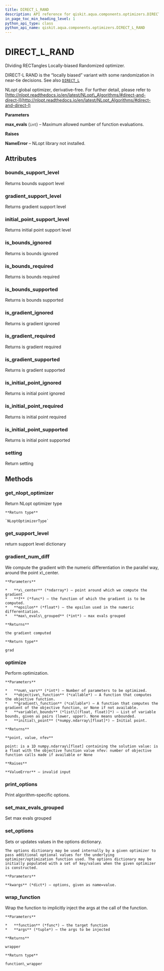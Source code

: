 ```yaml
---
title: DIRECT_L_RAND
description: API reference for qiskit.aqua.components.optimizers.DIRECT_L_RAND
in_page_toc_min_heading_level: 1
python_api_type: class
python_api_name: qiskit.aqua.components.optimizers.DIRECT_L_RAND
---
```


# DIRECT\_L\_RAND

<Class id="qiskit.aqua.components.optimizers.DIRECT_L_RAND" github="https://github.com/qiskit-community/qiskit-aqua/tree/stable/0.7/qiskit/aqua/components/optimizers/nlopts/direct_l_rand.py" signature="DIRECT_L_RAND(max_evals=1000)">
  DIviding RECTangles Locally-biased Randomized optimizer.

  DIRECT-L RAND is the “locally biased” variant with some randomization in near-tie decisions. See also [`DIRECT_L`](qiskit.aqua.components.optimizers.DIRECT_L "qiskit.aqua.components.optimizers.DIRECT_L")

  NLopt global optimizer, derivative-free. For further detail, please refer to [http://nlopt.readthedocs.io/en/latest/NLopt\_Algorithms/#direct-and-direct-l](http://nlopt.readthedocs.io/en/latest/NLopt_Algorithms/#direct-and-direct-l)

  **Parameters**

  **max\_evals** (`int`) – Maximum allowed number of function evaluations.

  **Raises**

  **NameError** – NLopt library not installed.

  ## Attributes

  ### bounds\_support\_level

  <Attribute id="qiskit.aqua.components.optimizers.DIRECT_L_RAND.bounds_support_level">
    Returns bounds support level
  </Attribute>

  ### gradient\_support\_level

  <Attribute id="qiskit.aqua.components.optimizers.DIRECT_L_RAND.gradient_support_level">
    Returns gradient support level
  </Attribute>

  ### initial\_point\_support\_level

  <Attribute id="qiskit.aqua.components.optimizers.DIRECT_L_RAND.initial_point_support_level">
    Returns initial point support level
  </Attribute>

  ### is\_bounds\_ignored

  <Attribute id="qiskit.aqua.components.optimizers.DIRECT_L_RAND.is_bounds_ignored">
    Returns is bounds ignored
  </Attribute>

  ### is\_bounds\_required

  <Attribute id="qiskit.aqua.components.optimizers.DIRECT_L_RAND.is_bounds_required">
    Returns is bounds required
  </Attribute>

  ### is\_bounds\_supported

  <Attribute id="qiskit.aqua.components.optimizers.DIRECT_L_RAND.is_bounds_supported">
    Returns is bounds supported
  </Attribute>

  ### is\_gradient\_ignored

  <Attribute id="qiskit.aqua.components.optimizers.DIRECT_L_RAND.is_gradient_ignored">
    Returns is gradient ignored
  </Attribute>

  ### is\_gradient\_required

  <Attribute id="qiskit.aqua.components.optimizers.DIRECT_L_RAND.is_gradient_required">
    Returns is gradient required
  </Attribute>

  ### is\_gradient\_supported

  <Attribute id="qiskit.aqua.components.optimizers.DIRECT_L_RAND.is_gradient_supported">
    Returns is gradient supported
  </Attribute>

  ### is\_initial\_point\_ignored

  <Attribute id="qiskit.aqua.components.optimizers.DIRECT_L_RAND.is_initial_point_ignored">
    Returns is initial point ignored
  </Attribute>

  ### is\_initial\_point\_required

  <Attribute id="qiskit.aqua.components.optimizers.DIRECT_L_RAND.is_initial_point_required">
    Returns is initial point required
  </Attribute>

  ### is\_initial\_point\_supported

  <Attribute id="qiskit.aqua.components.optimizers.DIRECT_L_RAND.is_initial_point_supported">
    Returns is initial point supported
  </Attribute>

  ### setting

  <Attribute id="qiskit.aqua.components.optimizers.DIRECT_L_RAND.setting">
    Return setting
  </Attribute>

  ## Methods

  ### get\_nlopt\_optimizer

  <Function id="qiskit.aqua.components.optimizers.DIRECT_L_RAND.get_nlopt_optimizer" signature="DIRECT_L_RAND.get_nlopt_optimizer()">
    Return NLopt optimizer type

    **Return type**

    `NLoptOptimizerType`
  </Function>

  ### get\_support\_level

  <Function id="qiskit.aqua.components.optimizers.DIRECT_L_RAND.get_support_level" signature="DIRECT_L_RAND.get_support_level()">
    return support level dictionary
  </Function>

  ### gradient\_num\_diff

  <Function id="qiskit.aqua.components.optimizers.DIRECT_L_RAND.gradient_num_diff" signature="static DIRECT_L_RAND.gradient_num_diff(x_center, f, epsilon, max_evals_grouped=1)">
    We compute the gradient with the numeric differentiation in the parallel way, around the point x\_center.

    **Parameters**

    *   **x\_center** (*ndarray*) – point around which we compute the gradient
    *   **f** (*func*) – the function of which the gradient is to be computed.
    *   **epsilon** (*float*) – the epsilon used in the numeric differentiation.
    *   **max\_evals\_grouped** (*int*) – max evals grouped

    **Returns**

    the gradient computed

    **Return type**

    grad
  </Function>

  ### optimize

  <Function id="qiskit.aqua.components.optimizers.DIRECT_L_RAND.optimize" signature="DIRECT_L_RAND.optimize(num_vars, objective_function, gradient_function=None, variable_bounds=None, initial_point=None)">
    Perform optimization.

    **Parameters**

    *   **num\_vars** (*int*) – Number of parameters to be optimized.
    *   **objective\_function** (*callable*) – A function that computes the objective function.
    *   **gradient\_function** (*callable*) – A function that computes the gradient of the objective function, or None if not available.
    *   **variable\_bounds** (*list\[(float, float)]*) – List of variable bounds, given as pairs (lower, upper). None means unbounded.
    *   **initial\_point** (*numpy.ndarray\[float]*) – Initial point.

    **Returns**

    **point, value, nfev**

    point: is a 1D numpy.ndarray\[float] containing the solution value: is a float with the objective function value nfev: number of objective function calls made if available or None

    **Raises**

    **ValueError** – invalid input
  </Function>

  ### print\_options

  <Function id="qiskit.aqua.components.optimizers.DIRECT_L_RAND.print_options" signature="DIRECT_L_RAND.print_options()">
    Print algorithm-specific options.
  </Function>

  ### set\_max\_evals\_grouped

  <Function id="qiskit.aqua.components.optimizers.DIRECT_L_RAND.set_max_evals_grouped" signature="DIRECT_L_RAND.set_max_evals_grouped(limit)">
    Set max evals grouped
  </Function>

  ### set\_options

  <Function id="qiskit.aqua.components.optimizers.DIRECT_L_RAND.set_options" signature="DIRECT_L_RAND.set_options(**kwargs)">
    Sets or updates values in the options dictionary.

    The options dictionary may be used internally by a given optimizer to pass additional optional values for the underlying optimizer/optimization function used. The options dictionary may be initially populated with a set of key/values when the given optimizer is constructed.

    **Parameters**

    **kwargs** (*dict*) – options, given as name=value.
  </Function>

  ### wrap\_function

  <Function id="qiskit.aqua.components.optimizers.DIRECT_L_RAND.wrap_function" signature="static DIRECT_L_RAND.wrap_function(function, args)">
    Wrap the function to implicitly inject the args at the call of the function.

    **Parameters**

    *   **function** (*func*) – the target function
    *   **args** (*tuple*) – the args to be injected

    **Returns**

    wrapper

    **Return type**

    function\_wrapper
  </Function>
</Class>

